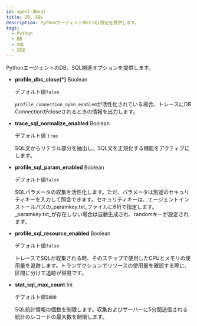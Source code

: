 ```yaml
---
id: agent-dbsql
title: DB, SQL
description: PythonエージェントDBとSQL設定を提供します。
tags:
  - Python
  - DB
  - SQL
  - 設定
---
```


PythonエージェントのDB、SQL関連オプションを提供します。

-   **profile_dbc_close(\*)** <span class='type'>Boolean</span>

    デフォルト値`false`

    `profile_connection_open_enabled`が活性化されている場合、トレースにDB Connectionがcloseされるときの情報を出力します。

-   **trace_sql_normalize_enabled** <span class='type'>Boolean</span>

    デフォルト値 `true`

    SQL文からリテラル部分を抽出し、SQL文を正規化する機能をアクティブにします。

-   **profile_sql_param_enabled** <span class='type'>Boolean</span>

    デフォルト値`false`

    SQLパラメータの収集を活性化します。ただ、パラメータは別途のセキュリティキーを入力して照会できます。セキュリティキーは、エージェントインストールパスの_paramkey.txt_ファイルに6桁で指定します。 _paramkey.txt_が存在しない場合は自動生成され、randomキーが設定されます。

-   **profile_sql_resource_enabled** <span class='type'>Boolean</span>

    デフォルト値`false`

    トレースでSQLが収集される時、そのステップで使用したCPUとメモリの使用量を追跡します。トランザクションでリソースの使用量を確認する際に、区間に分けて追跡が容易です。

-   **stat_sql_max_count** <span class='type'>Int</span>

    デフォルト値`5000`

    SQL統計情報の個数を制限します。収集およびサーバーに5分間送信される統計のレコードの最大数を制限します。
